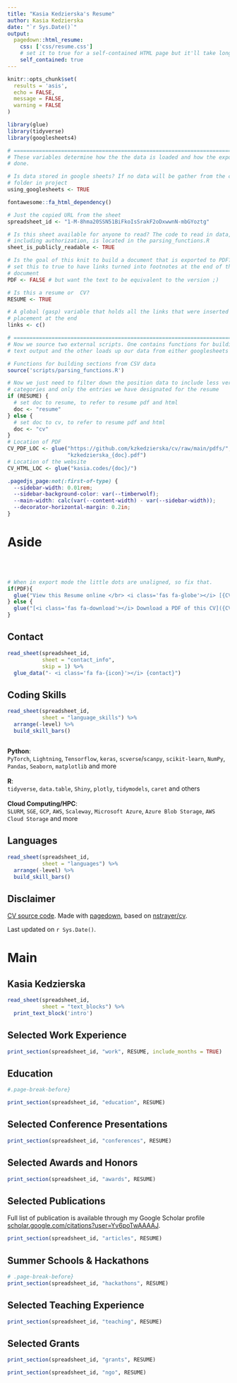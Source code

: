 ```yaml
---
title: "Kasia Kedzierska's Resume"
author: Kasia Kedzierska
date: "`r Sys.Date()`"
output:
  pagedown::html_resume:
    css: ['css/resume.css']
    # set it to true for a self-contained HTML page but it'll take longer to render
    self_contained: true
---
```


```r
knitr::opts_chunk$set(
  results = 'asis', 
  echo = FALSE,
  message = FALSE,
  warning = FALSE
)

library(glue)
library(tidyverse)
library(googlesheets4)

# ======================================================================
# These variables determine how the the data is loaded and how the exports are
# done.

# Is data stored in google sheets? If no data will be gather from the csvs/
# folder in project
using_googlesheets <- TRUE

fontawesome::fa_html_dependency()

# Just the copied URL from the sheet
spreadsheet_id <- "1-M-8hma20SSN51BiFkoIsSrakF2oDxwwnN-mbGYoztg"

# Is this sheet available for anyone to read? The code to read in data, 
# including authorization, is located in the parsing_functions.R
sheet_is_publicly_readable <- TRUE

# Is the goal of this knit to build a document that is exported to PDF? If so
# set this to true to have links turned into footnotes at the end of the
# document
PDF <- FALSE # but want the text to be equivalent to the version ;)

# Is this a resume or  CV? 
RESUME <- TRUE

# A global (gasp) variable that holds all the links that were inserted for
# placement at the end
links <- c()

# ======================================================================
# Now we source two external scripts. One contains functions for building the
# text output and the other loads up our data from either googlesheets or csvs

# Functions for building sections from CSV data
source('scripts/parsing_functions.R') 

# Now we just need to filter down the position data to include less verbose
# categories and only the entries we have designated for the resume
if (RESUME) {
  # set doc to resume, to refer to resume pdf and html
  doc <- "resume"
} else {
  # set doc to cv, to refer to resume pdf and html
  doc <- "cv"
}
# Location of PDF
CV_PDF_LOC <- glue("https://github.com/kzkedzierska/cv/raw/main/pdfs/",
                   "kzkedzierska_{doc}.pdf")
# Location of the website
CV_HTML_LOC <- glue("kasia.codes/{doc}/")
```

<!-- taken from https://github.com/nstrayer/cv/issues/24 -->

```css
.pagedjs_page:not(:first-of-type) {
  --sidebar-width: 0.01rem;
  --sidebar-background-color: var(--timberwolf);
  --main-width: calc(var(--content-width) - var(--sidebar-width));
  --decorator-horizontal-margin: 0.2in;
}
```

# Aside

<br> <br> <!-- ![pic](scratch/spirals_path-blues_greens-seed_90_cut.png) -->
<!-- ![logo](logo.png){width=100%} -->

```r
# When in export mode the little dots are unaligned, so fix that. 
if(PDF){
  glue("View this Resume online </br> <i class='fas fa-globe'></i> [{CV_HTML_LOC}](https://{CV_HTML_LOC})")
} else {
  glue("[<i class='fas fa-download'></i> Download a PDF of this CV]({CV_PDF_LOC})")
}
```

## Contact {#contact}

```r
read_sheet(spreadsheet_id, 
           sheet = "contact_info", 
           skip = 1) %>% 
  glue_data("- <i class='fa fa-{icon}'></i> {contact}")
```

## Coding Skills {#skills}

```r
read_sheet(spreadsheet_id, 
           sheet = "language_skills") %>% 
  arrange(-level) %>%
  build_skill_bars() 
```

##  {#ml-skills}

**Python**: \
`PyTorch`, `Lightning`, `Tensorflow`, `keras`, `scverse`/`scanpy`, `scikit-learn`, `NumPy`, `Pandas`,  `Seaborn`, `matplotlib` and more\
\
**R**:\
`tidyverse`, `data.table`, `Shiny`, `plotly`, `tidymodels`, `caret` and
others\
\
**Cloud Computing/HPC**:\
`SLURM`, `SGE`, `GCP`, `AWS`, `Scaleway`, `Microsoft Azure`, `Azure Blob Storage`, `AWS Cloud Storage` and more

## Languages {#skills}

```r
read_sheet(spreadsheet_id, 
           sheet = "languages") %>%
  arrange(-level) %>%
  build_skill_bars() 
```


## Disclaimer {#disclaimer}

[CV source code](https://github.com/kzkedzierska/cv). Made with
[pagedown](https://github.com/rstudio/pagedown), based on
[nstrayer/cv](https://github.com/nstrayer/cv).

Last updated on `r Sys.Date()`.

# Main

## Kasia Kedzierska {#title}

```r
read_sheet(spreadsheet_id, 
           sheet = "text_blocks") %>% 
  print_text_block('intro')
```

## Selected Work Experience {data-icon="laptop"}

```r
print_section(spreadsheet_id, "work", RESUME, include_months = TRUE)
```

## Education {data-icon="graduation-cap" data-concise="true"}

```r
#.page-break-before}
```

```r
print_section(spreadsheet_id, "education", RESUME)
```

## Selected Conference Presentations {data-icon="comment-dots" data-concise="true"}

```r
print_section(spreadsheet_id, "conferences", RESUME)
```


## Selected Awards and Honors {data-icon="award"}

```r
print_section(spreadsheet_id, "awards", RESUME)
```


## Selected Publications {.page-break-before data-icon="book" data-concise="true"}

Full list of publication is available through my Google Scholar profile
[scholar.google.com/citations?user=Yv6poTwAAAAJ](https://scholar.google.com/citations?user=Yv6poTwAAAAJ&hl=en).

```r
print_section(spreadsheet_id, "articles", RESUME)
```


## Summer Schools & Hackathons {data-icon="user-graduate"}

```r
# .page-break-before}
print_section(spreadsheet_id, "hackathons", RESUME)
```


## Selected Teaching Experience {data-icon="chalkboard-teacher"}

<!-- :::aside -->

<!-- ```{r} -->

<!-- # .page-break-before} -->

<!-- text_blocks %>%  -->

<!--   print_text_block('teaching_experience_aside') -->

<!-- ``` -->

<!-- ::: -->

```r
print_section(spreadsheet_id, "teaching", RESUME)
```

## Selected Grants {data-icon="euro-sign"}

```r
print_section(spreadsheet_id, "grants", RESUME)
```

<!-- ## Non-profit Work {data-icon="handshake"} -->

```r
print_section(spreadsheet_id, "ngo", RESUME)
```
